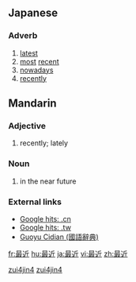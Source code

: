 ==Japanese==
{{ja-kanjitab|最|近}}
===Adverb===
{{ja-pos|k|adverb|hira=さいきん|rom=saikin}}

#[[latest]]
#[[most]] [[recent]]
#[[nowadays]]
#[[recently]]

{{zh-hanzi|[[最]][[近]]}}
==Mandarin==

===Adjective===
{{cmn-adj|ts|pin=zuìjìn|pint=zui4jin4|rs=曰08}}

# {{Beginning Mandarin|lang=zh-tw|skey=曰08}} recently; lately

===Noun===
{{cmn-noun|ts|pin=zuìjìn|pint=zui4jin4|rs=曰08}}

# {{Beginning Mandarin|lang=zh-tw|skey=曰08}} in the near future

===External links===
*[http://www.google.cn/search?as_q=&num=10&hl=zh-CN&btnG=Google+%E6%90%9C%E7%B4%A2&as_epq=%E6%9C%80%E8%BF%91&as_oq=&as_eq=&lr=&as_ft=i&as_filetype=&as_qdr=all&as_occt=any&as_dt=i&as_sitesearch=.cn&as_rights= Google hits: .cn]
*[http://www.google.com.tw/search?as_q=&complete=1&hl=zh-TW&num=10&btnG=Google+%E6%90%9C%E5%B0%8B&as_epq=%E6%9C%80%E8%BF%91&as_oq=&as_eq=&lr=&as_ft=i&as_filetype=&as_qdr=all&as_occt=any&as_dt=i&as_sitesearch=.tw&as_rights=&safe=images Google hits: .tw]
*[http://140.111.34.46/cgi-bin/dict/GetContent.cgi?Database=dict&DocNum=132582&GraphicWord=yes&QueryString=%B3%CC%AA%F1 Guoyu Cidian (國語辭典)]

[[Category:zh-cn:Beginning Mandarin|zui4jin4]]
[[Category:zh-cn:Beginning Mandarin|zui4jin4]]

[[fr:最近]]
[[hu:最近]]
[[ja:最近]]
[[vi:最近]]
[[zh:最近]]